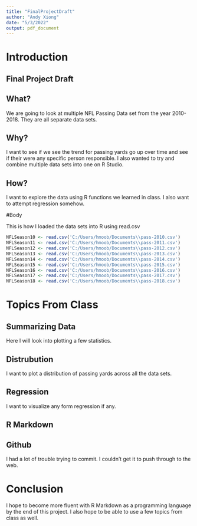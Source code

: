 ```yaml
---
title: "FinalProjectDraft"
author: "Andy Xiong"
date: "5/3/2022"
output: pdf_document
---
```


# Introduction

## Final Project Draft

## What?

We are going to look at multiple NFL Passing Data set from the year 2010-2018. They are all separate data sets.

## Why?

I want to see if we see the trend for passing yards go up over time and see if their were any specific person responsible. I also wanted to try and combine multiple data sets into one on R Studio.

## How?

I want to explore the data using R functions we learned in class. I also want to attempt regression somehow. 

#Body

This is how I loaded the data sets into R using read.csv

```r
NFLSeason10 <- read.csv('C:/Users/hmoob/Documents\\pass-2010.csv')
NFLSeason11 <- read.csv('C:/Users/hmoob/Documents\\pass-2011.csv')
NFLSeason12 <- read.csv('C:/Users/hmoob/Documents\\pass-2012.csv')
NFLSeason13 <- read.csv('C:/Users/hmoob/Documents\\pass-2013.csv')
NFLSeason14 <- read.csv('C:/Users/hmoob/Documents\\pass-2014.csv')
NFLSeason15 <- read.csv('C:/Users/hmoob/Documents\\pass-2015.csv')
NFLSeason16 <- read.csv('C:/Users/hmoob/Documents\\pass-2016.csv')
NFLSeason17 <- read.csv('C:/Users/hmoob/Documents\\pass-2017.csv')
NFLSeason18 <- read.csv('C:/Users/hmoob/Documents\\pass-2018.csv')
```


# Topics From Class

## Summarizing Data

Here I will look into plotting a few statistics.

## Distrubution

I want to plot a distribution of passing yards across all the data sets.

## Regression

I want to visualize any form regression if any.

## R Markdown

## Github

I had a lot of trouble trying to commit. I couldn't get it to push through to the web.


# Conclusion

I hope to become more fluent with R Markdown as a programming language by the end of this project. I also hope to be able to use a few topics from class as well.

